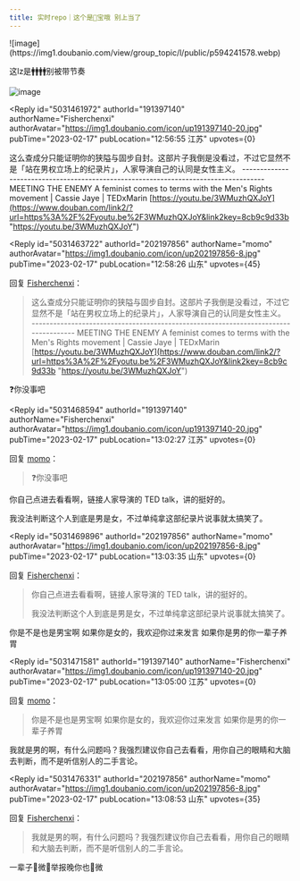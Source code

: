 ```yaml
---
title: 实时repo｜这个是👨宝哦 别上当了
---
```



<Forum groupName="动画番剧" groupUrl="https://www.douban.com/group/596353/" archivedAt="2025-05-16T14:46:35.874Z">
  <Post
    id="283493383"
    title="实时repo｜这个是👨宝哦 别上当了"
    url="https://www.douban.com/group/topic/283493383/?_spm_id=MjAyMTk3ODU2"
    pubTime="2023-02-26"
    highlightUserId="191397140"
  >
![image](https://img1.doubanio.com/view/group_topic/l/public/p594241578.webp)



这lz是🚹🚹🚹🚹别被带节奏

![image](https://img9.doubanio.com/view/group_topic/l/public/p594238995.webp)

<Reply
  id="5031461972"
  authorId="191397140"
  authorName="Fisherchenxi"
  authorAvatar="https://img1.doubanio.com/icon/up191397140-20.jpg"
  pubTime="2023-02-17"
  pubLocation="12:56:55 江苏"
  upvotes={0}
>
这么查成分只能证明你的狭隘与固步自封。这部片子我倒是没看过，不过它显然不是「站在男权立场上的纪录片」，人家导演自己的认同是女性主义。
\-\-\-\-\-\-\-\-\-\-\-\-\-\-\-\-\-\-\-\-\-\-\-\-\-\-\-\-\-\-\-\-\-\-\-\-\-\-\-\-\-\-\-\-\-\-\-\-\-\-\-\-\-\-\-\-\-\-\-\-\-\-\-\-\-\-\-\-\-\-\-\-\-\-\-\-\-\-\-\-\-\-\--
MEETING THE ENEMY A feminist comes to terms with the Men\'s Rights
movement \| Cassie Jaye \| TEDxMarin
[https://youtu.be/3WMuzhQXJoY](https://www.douban.com/link2/?url=https%3A%2F%2Fyoutu.be%2F3WMuzhQXJoY&link2key=8cb9c9d33b "https://youtu.be/3WMuzhQXJoY")
</Reply>

<Reply
  id="5031463722"
  authorId="202197856"
  authorName="momo"
  authorAvatar="https://img1.doubanio.com/icon/up202197856-8.jpg"
  pubTime="2023-02-17"
  pubLocation="12:58:26 山东"
  upvotes={45}
>
回复 [Fisherchenxi](https://www.douban.com/people/191397140/)：
 > 这么查成分只能证明你的狭隘与固步自封。这部片子我倒是没看过，不过它显然不是「站在男权立场上的纪录片」，人家导演自己的认同是女性主义。
> \-\-\-\-\-\-\-\-\-\-\-\-\-\-\-\-\-\-\-\-\-\-\-\-\-\-\-\-\-\-\-\-\-\-\-\-\-\-\-\-\-\-\-\-\-\-\-\-\-\-\-\-\-\-\-\-\-\-\-\-\-\-\-\-\-\-\-\-\-\-\-\-\-\-\-\-\-\-\-\-\-\-\--
> MEETING THE ENEMY A feminist comes to terms with the Men\'s Rights
> movement \| Cassie Jaye \| TEDxMarin
> [https://youtu.be/3WMuzhQXJoY](https://www.douban.com/link2/?url=https%3A%2F%2Fyoutu.be%2F3WMuzhQXJoY&link2key=8cb9c9d33b "https://youtu.be/3WMuzhQXJoY")

❓你没事吧
</Reply>

<Reply
  id="5031468594"
  authorId="191397140"
  authorName="Fisherchenxi"
  authorAvatar="https://img1.doubanio.com/icon/up191397140-20.jpg"
  pubTime="2023-02-17"
  pubLocation="13:02:27 江苏"
  upvotes={0}
>
回复 [momo](https://www.douban.com/people/202197856/)：
 > ❓你没事吧

你自己点进去看看啊，链接人家导演的 TED talk，讲的挺好的。

我没法判断这个人到底是男是女，不过单纯拿这部纪录片说事就太搞笑了。
</Reply>

<Reply
  id="5031469896"
  authorId="202197856"
  authorName="momo"
  authorAvatar="https://img1.doubanio.com/icon/up202197856-8.jpg"
  pubTime="2023-02-17"
  pubLocation="13:03:35 山东"
  upvotes={0}
>
回复 [Fisherchenxi](https://www.douban.com/people/191397140/)：
 > 你自己点进去看看啊，链接人家导演的 TED talk，讲的挺好的。
> 
> 我没法判断这个人到底是男是女，不过单纯拿这部纪录片说事就太搞笑了。

你是不是也是男宝啊 如果你是女的，我欢迎你过来发言
如果你是男的你一辈子养胃
</Reply>

<Reply
  id="5031471581"
  authorId="191397140"
  authorName="Fisherchenxi"
  authorAvatar="https://img1.doubanio.com/icon/up191397140-20.jpg"
  pubTime="2023-02-17"
  pubLocation="13:05:00 江苏"
  upvotes={0}
>
回复 [momo](https://www.douban.com/people/202197856/)：
 > 你是不是也是男宝啊 如果你是女的，我欢迎你过来发言
> 如果你是男的你一辈子养胃

我就是男的啊，有什么问题吗？我强烈建议你自己去看看，用你自己的眼睛和大脑去判断，而不是听信别人的二手言论。
</Reply>

<Reply
  id="5031476331"
  authorId="202197856"
  authorName="momo"
  authorAvatar="https://img1.doubanio.com/icon/up202197856-8.jpg"
  pubTime="2023-02-17"
  pubLocation="13:08:53 山东"
  upvotes={35}
>
回复 [Fisherchenxi](https://www.douban.com/people/191397140/)：
 > 我就是男的啊，有什么问题吗？我强烈建议你自己去看看，用你自己的眼睛和大脑去判断，而不是听信别人的二手言论。

一辈子🐑微🥺举报晚你也🐑微
</Reply>
  </Post>
</Forum>
